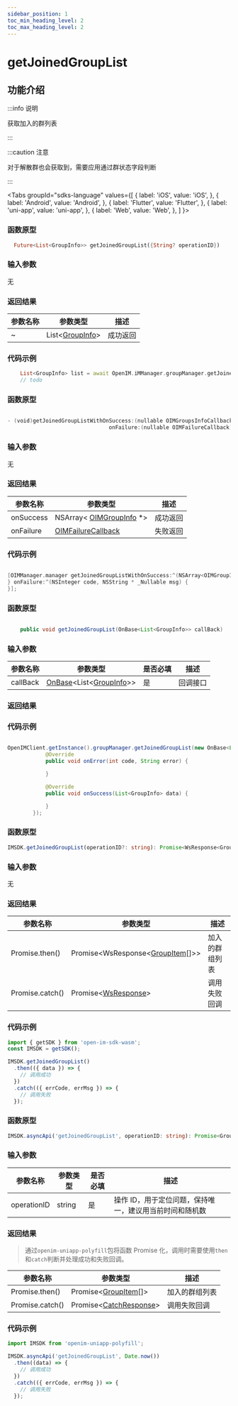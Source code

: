 ```yaml
---
sidebar_position: 1
toc_min_heading_level: 2
toc_max_heading_level: 2
---
```


# getJoinedGroupList

## 功能介绍

:::info 说明

获取加入的群列表

:::

:::caution 注意

对于解散群也会获取到，需要应用通过群状态字段判断

:::

<Tabs
groupId="sdks-language"
values={[
{ label: 'iOS', value: 'iOS', },
{ label: 'Android', value: 'Android', },
{ label: 'Flutter', value: 'Flutter', },
{ label: 'uni-app', value: 'uni-app', },
{ label: 'Web', value: 'Web', },
]
}>

<TabItem value="Flutter">

### 函数原型

```dart showLineNumbers
  Future<List<GroupInfo>> getJoinedGroupList({String? operationID})
```

### 输入参数

无

### 返回结果

| 参数名称 | 参数类型                                               | 描述     |
| -------- | ------------------------------------------------------ | -------- |
| ~        | List<[GroupInfo](docs/sdks/Class/Group/GroupInfo.mdx)> | 成功返回 |

### 代码示例

```dart showLineNumbers
    List<GroupInfo> list = await OpenIM.iMManager.groupManager.getJoinedGroupList();
    // todo
```

</TabItem>

<TabItem value="iOS">

### 函数原型

```swift showLineNumbers

- (void)getJoinedGroupListWithOnSuccess:(nullable OIMGroupsInfoCallback)onSuccess
                                onFailure:(nullable OIMFailureCallback)onFailure;

```

### 输入参数

无

### 返回结果

| 参数名称  | 参数类型                                                         | 描述     |
| --------- | ---------------------------------------------------------------- | -------- |
| onSuccess | NSArray< [OIMGroupInfo](docs/sdks/Class/Group/GroupInfo.mdx) \*> | 成功返回 |
| onFailure | [OIMFailureCallback](docs/sdks/Callback/onError.mdx)             | 失败返回 |

### 代码示例

```swift showLineNumbers

[OIMManager.manager getJoinedGroupListWithOnSuccess:^(NSArray<OIMGroupInfo *> * _Nullable groupsInfo) {
} onFailure:^(NSInteger code, NSString * _Nullable msg) {
}];

```

</TabItem>

<TabItem value="Android">

### 函数原型

```java showLineNumbers

    public void getJoinedGroupList(OnBase<List<GroupInfo>> callBack)

```

### 输入参数

| 参数名称 | 参数类型                                                                                        | 是否必填 | 描述     |
| -------- | ----------------------------------------------------------------------------------------------- | -------- | -------- |
| callBack | [OnBase](docs/sdks/Callback/onBase.mdx)<List<[GroupInfo](docs/sdks/Class/Group/GroupInfo.mdx)>> | 是       | 回调接口 |

### 返回结果

### 代码示例

```java showLineNumbers

OpenIMClient.getInstance().groupManager.getJoinedGroupList(new OnBase<List<GroupInfo>>() {
            @Override
            public void onError(int code, String error) {

            }

            @Override
            public void onSuccess(List<GroupInfo> data) {

            }
        });


```

</TabItem>

<TabItem value="Web">

### 函数原型

```ts showLineNumbers
IMSDK.getJoinedGroupList(operationID?: string): Promise<WsResponse<GroupItem[]>>
```

### 输入参数

无

### 返回结果

| 参数名称        | 参数类型                                                                 | 描述           |
| --------------- | ------------------------------------------------------------------------ | -------------- |
| Promise.then()  | Promise<WsResponse<[GroupItem](docs/sdks/Class/Group/GroupInfo.mdx)[]>\> | 加入的群组列表 |
| Promise.catch() | Promise<[WsResponse](docs/sdks/Class/Response/Response.mdx)\>            | 调用失败回调   |

### 代码示例

```js showLineNumbers
import { getSDK } from 'open-im-sdk-wasm';
const IMSDK = getSDK();

IMSDK.getJoinedGroupList()
  .then(({ data }) => {
    // 调用成功
  })
  .catch(({ errCode, errMsg }) => {
    // 调用失败
  });
```

</TabItem>

<TabItem value="uni-app">

### 函数原型

```ts showLineNumbers
IMSDK.asyncApi('getJoinedGroupList', operationID: string): Promise<GroupItem[]>
```

### 输入参数

| 参数名称    | 参数类型 | 是否必填 | 描述                                                    |
| ----------- | -------- | -------- | ------------------------------------------------------- |
| operationID | string   | 是       | 操作 ID，用于定位问题，保持唯一，建议用当前时间和随机数 |

### 返回结果

> 通过`openim-uniapp-polyfill`包将函数 Promise 化，调用时需要使用`then`和`catch`判断并处理成功和失败回调。

| 参数名称        | 参数类型                                                         | 描述           |
| --------------- | ---------------------------------------------------------------- | -------------- |
| Promise.then()  | Promise<[GroupItem](docs/sdks/Class/Group/GroupInfo.mdx)[]\>     | 加入的群组列表 |
| Promise.catch() | Promise<[CatchResponse](docs/sdks/Class/Response/Response.mdx)\> | 调用失败回调   |

### 代码示例

```js showLineNumbers
import IMSDK from 'openim-uniapp-polyfill';

IMSDK.asyncApi('getJoinedGroupList', Date.now())
  .then((data) => {
    // 调用成功
  })
  .catch(({ errCode, errMsg }) => {
    // 调用失败
  });
```

</TabItem>

</Tabs>
